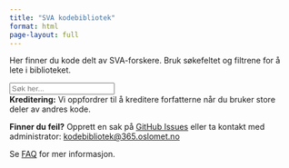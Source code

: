 ```yaml
---
title: "SVA kodebibliotek"
format: html
page-layout: full
---
```


<!-- Link stylesheet -->
<link rel="stylesheet" href="../styles.css">

<!-- Introductory explanation text -->
<div class="explanation-text">
  Her finner du kode delt av SVA-forskere. Bruk søkefeltet og filtrene for å lete i biblioteket.
</div>

<!-- Search input and filters -->
<div id="search-container">
  <input id="search-box" type="text" placeholder="Søk her..." />
  <div id="filters"></div>
</div>

<!-- Project counter -->
<div id="project-counter"></div>

<!-- Projects grid container -->
<div id="projects-container">
  <div id="projects" class="grid"></div>
</div>

<!-- Load filtering and rendering logic -->
<script src="filters.js"></script>

<!-- Footer: Contact section -->
<section id="contact" class="contact-footer">
  <b>Kreditering:</b> Vi oppfordrer til å kreditere forfatterne når du bruker store deler av andres kode.
  <p>
  <b>Finner du feil?</b> Opprett en sak på <a href="https://github.com/ktvedt/sva-codelib/issues" target="_blank" rel="noopener">GitHub Issues</a> eller ta kontakt med administrator: <a href="mailto:kodebibliotek@365.oslomet.no">kodebibliotek@365.oslomet.no</a></p>
  <p>Se <a href="faq.html">FAQ</a> for mer informasjon.</p>
</section>
